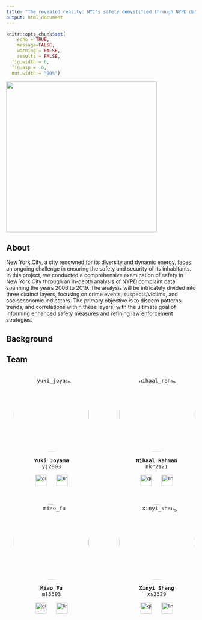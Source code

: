 ```yaml
---
title: "The revealed reality: NYC’s safety demystified through NYPD data"
output: html_document
---
```


```r

knitr::opts_chunk$set(
	echo = TRUE,
	message=FALSE,
	warning = FALSE,
	results = FALSE,
  fig.width = 6,
  fig.asp = .6,
  out.width = "90%")
```

![ ](image/new_york.jpg){height=400}

## About

New York City, a city renowned for its diversity and dynamic energy, faces an ongoing challenge in ensuring the safety and security of its inhabitants. In this project, we conducted a comprehensive examination of safety in New York City through an in-depth analysis of NYPD complaint data spanning the years 2006 to 2019. The analysis will be intricately divided into three distinct layers, focusing on crime events, suspects/victims, and socioeconomic indicators. The primary objective is to discern patterns, trends, and correlations within these layers, with the ultimate goal of informing enhanced safety measures and refining law enforcement strategies.

## Background

## Team

<style>
  /* Remove the default focus outline for keyboard users */
  a img:focus-visible {
    outline: none;
  }
</style>

<pre>

<div style="display: flex; flex-wrap: nowrap; overflow-x: auto; white-space: nowrap;">
  <div style="flex: 0 0 auto; margin-left: 20px; margin-right: 80px; text-align: center;">
    <img src="image/yuki_joyama_b.jpeg" alt="yuki_joyama" style="width: 200px; height: 200px; object-fit: cover; object-position: center center; border-radius: 50%;"><p>
    <p><strong>Yuki Joyama</strong><br>yj2803</p>
    <p>
        <button style="border: none; background: none; padding: 0; margin: 0;">
            <a href="Your GitHub Link" style="text-decoration: none;">
                <img src="image/github_icon.png" alt="github_icon" style="width: 30px; height: 30px; object-fit: cover; object-position: center center;">
            </a>
        </button>
        &nbsp;
        <button style="border: none; background: none; padding: 0; margin: 0;">
            <a href="https://www.linkedin.com/in/yuki-joyama" style="text-decoration: none;">
                <img src="image/linkedin_icon.png" alt="linkedin_icon" style="width: 30px; height: 30px; object-fit: cover; object-position: center center;">
            </a>
        </button>
    </p>
  </div>
  
  <div style="flex: 0 0 auto; margin-right: 80px; text-align: center;">
    <img src="image/nihaal_rahman.jpg" alt="nihaal_rahman" style="width: 200px; height: 200px; object-fit: cover; object-position: center center; border-radius: 50%;">
    <p><strong>Nihaal Rahman</strong><br>nkr2121</p>
    <p>
        <button style="border: none; background: none; padding: 0; margin: 0;">
            <a href="https://github.com/nkrahman" style="text-decoration: none;">
                <img src="image/github_icon.png" alt="github_icon" style="width: 30px; height: 30px; object-fit: cover; object-position: center center;">
            </a>
        </button>
        &nbsp;
        <button style="border: none; background: none; padding: 0; margin: 0;">
            <a href="https://www.linkedin.com/in/nihaalrahman/" style="text-decoration: none;">
                <img src="image/linkedin_icon.png" alt="linkedin_icon" style="width: 30px; height: 30px; object-fit: cover; object-position: center center;">
            </a>
        </button>
    </p>
  </div>
  
  <div style="flex: 0 0 auto; margin-right: 20px; text-align: center;">
    <img src="image/new_york.jpg" alt="haha" style="width: 200px; height: 200px; object-fit: cover; object-position: center center; border-radius: 50%;">
    <p><strong>Siqing Wang</strong><br>sw3879</p>
    <p>
        <button style="border: none; background: none; padding: 0; margin: 0;">
            <a href="Github Link" style="text-decoration: none;">
                <img src="image/github_icon.png" alt="github_icon" style="width: 30px; height: 30px; object-fit: cover; object-position: center center;">
            </a>
        </button>
        &nbsp;
        <button style="border: none; background: none; padding: 0; margin: 0;">
            <a href="Linkedin Link" style="text-decoration: none;">
                <img src="image/linkedin_icon.png" alt="linkedin_icon" style="width: 30px; height: 30px; object-fit: cover; object-position: center center;">
            </a>
        </button>
    </p>
  </div>
  
</div>

<div style="display: flex; flex-wrap: nowrap; overflow-x: auto; white-space: nowrap;">

  <div style="flex: 0 0 auto; margin-left: 20px; margin-right: 80px; text-align: center;">
    <img src="image/miao_fu.jpg" alt="miao_fu" style="width: 200px; height: 200px; object-fit: cover; object-position: center center; border-radius: 50%;">
    <p><strong>Miao Fu</strong><br>mf3593</p>
    <p>
        <button style="border: none; background: none; padding: 0; margin: 0;">
            <a href="https://github.com/Miao130" style="text-decoration: none;">
                <img src="image/github_icon.png" alt="github_icon" style="width: 30px; height: 30px; object-fit: cover; object-position: center center;">
            </a>
        </button>
        &nbsp;
        <button style="border: none; background: none; padding: 0; margin: 0;">
            <a href="https://www.linkedin.com/in/miaofu/" style="text-decoration: none;">
                <img src="image/linkedin_icon.png" alt="linkedin_icon" style="width: 30px; height: 30px; object-fit: cover; object-position: center center;">
            </a>
        </button>
    </p>
  </div>

  <div style="flex: 0 0 auto; margin-right: 80px; text-align: center;">
    <img src="image/xinyi_shang.jpg" alt="xinyi_shang" style="width: 200px; height: 200px; object-fit: cover; object-position: center center; border-radius: 50%;">
    <p><strong>Xinyi Shang</strong><br>xs2529</p>
    <p>
        <button style="border: none; background: none; padding: 0; margin: 0;">
            <a href="https://github.com/XinyiShang?tab=repositories/" style="text-decoration: none;">
                <img src="image/github_icon.png" alt="github_icon" style="width: 30px; height: 30px; object-fit: cover; object-position: center center;">
            </a>
        </button>
        &nbsp;
        <button style="border: none; background: none; padding: 0; margin: 0;">
            <a href="https://www.linkedin.com/in/xinyi-anna-shang/" style="text-decoration: none;">
                <img src="image/linkedin_icon.png" alt="linkedin_icon" style="width: 30px; height: 30px; object-fit: cover; object-position: center center">
            </a>
        </button>
    </p>
</div>


  <div style="flex: 0 0 auto; margin-right: 20px; text-align: center;">
    <img src="image/new_york.jpg" alt="haha" style="width: 200px; height: 200px; object-fit: cover; object-position: center center; border-radius: 50%;">
    <p><strong>Allison Xia</strong><br>zx2482</p>
    <p>
        <button style="border: none; background: none; padding: 0; margin: 0;">
            <a href="Github Link" style="text-decoration: none;">
                <img src="image/github_icon.png" alt="github_icon" style="width: 30px; height: 30px; object-fit: cover; object-position: center center;">
            </a>
        </button>
        &nbsp;
        <button style="border: none; background: none; padding: 0; margin: 0;">
            <a href="Linkedin Link" style="text-decoration: none;">
                <img src="image/linkedin_icon.png" alt="linkedin_icon" style="width: 30px; height: 30px; object-fit: cover; object-position: center center">
            </a>
        </button>
    </p>
  </div>
  
</pre>
